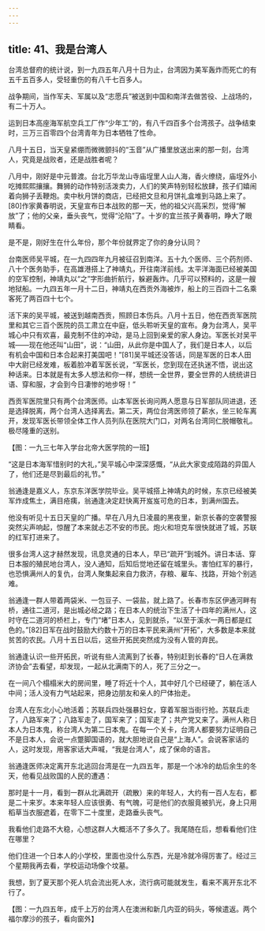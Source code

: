 ```yaml
---
---
---
```

title: 41、我是台湾人
---




台湾总督府的统计说，到一九四五年八月十日为止，台湾因为美军轰炸而死亡的有五千五百多人，受轻重伤的有八千七百多人。

战争期间，当作军夫、军属以及“志愿兵”被送到中国和南洋去做苦役、上战场的，有二十万人。

运到日本高座海军航空兵工厂作“少年工”的，有八千四百多个台湾孩子。战争结束时，三万三百零四个台湾青年为日本牺牲了性命。

八月十五日，当天皇紧绷而微微颤抖的“玉音”从广播里放送出来的那一刻，台湾人，究竟是战败者，还是战胜者呢？

八月中，刚好是中元普渡。台北万华龙山寺庙埕里人山人海，香火缭绕，庙埕外小吃摊熙熙攘攘。舞狮的动作特别活泼卖力，人们的笑声特别轻松放肆，孩子们嬉闹着向狮子丢鞭炮。卖中秋月饼的商店，已经把文旦和月饼礼盒堆到马路上来了。[80]作家黄春明说，天皇宣布日本战败的那一天，他的祖父兴高采烈，觉得“解放”了；他的父亲，垂头丧气，觉得“沦陷”了。十岁的宜兰孩子黄春明，睁大了眼睛看。

是不是，刚好生在什么年份，那个年份就界定了你的身分认同？

台南医师吴平城，在一九四四年九月被征召到南洋。五十九个医师、三个药剂师、八十个医务助手，在高雄港搭上了神靖丸，开往南洋前线。太平洋海面已经被美国的空军控制，神靖丸以“之”字形曲折航行，躲避轰炸。几乎可以预料的，这是一艘地狱船。一九四五年一月十二日，神靖丸在西贡外海被炸，船上的三百四十二名乘客死了两百四十七个。

活下来的吴平城，被送到越南西贡，照顾日本伤兵。八月十五日，他在西贡军医院里和其它三百个医院的员工肃立在中庭，低头聆听天皇的宣布。身为台湾人，吴平城心中只有欢喜，最克制不住的冲动，是马上回到亲爱的家人身边。军医长对吴平城——现在他还叫“山田”，说：“山田，从此你是中国人了，我们是日本人，以后有机会中国和日本合起来打美国吧！”[81]吴平城还没答话，同是军医的日本人田中大尉已经发难，板着脸冲着军医长说，“军医长，您到现在还执迷不悟，说出这种话来。日本就是有太多人想法和你一样，想统一全世界，要全世界的人统统讲日语、穿和服，才会到今日凄惨的地步呀！”

西贡军医院里只有两个台湾医师。山本军医长询问两人愿意与日军部队同进退，还是选择脱离，两个台湾人选择离去。第二天，两位台湾医师领了薪水，坐三轮车离开，发现军医长带领全体工作人员列队在医院大门口，对两名台湾同仁脱帽敬礼。极尽隆重的送别。



【图：一九三七年入学台北帝大医学院的一班】

“这是日本海军惜别时的大礼，”吴平城心中深深感慨，“从此大家变成陌路的异国人了，他们还是尽到最后的礼节。”

翁通逢是嘉义人，东京东洋医学院毕业。吴平城搭上神靖丸的时候，东京已经被美军炸成焦土，满目疮痍，翁通逢决定赶快离开岌岌可危的日本，到满州国去。

他没有听见十五日天皇的广播。早在八月九日凌晨的黑夜里，新京长春的空袭警报突然尖声响起，惊醒了本来就忐忑不安的市民。炮火和坦克车很快就进了城，苏联的红军打进来了。

很多台湾人这才赫然发现，讯息灵通的日本人，早已“疏开”到城外。讲日本话、穿日本服的殖民地台湾人，没人通知，后知后觉地还留在城里头。害怕红军的暴行，也恐惧满州人的复仇，台湾人聚集起来自力救济，存粮、雇车、找路，开始个别逃难。

翁通逢一群人带着两袋米、一包豆子、一袋盐，就上路了。长春市东区伊通河畔有桥，通往二道河，是出城必经之路；在日本人的统治下生活了十四年的满州人，这时守在二道河的桥栏上，专门“堵”日本人，见到就杀，“以至于溪水一两日都是红色的。”[82]日军在战时鼓励大约数十万的日本平民来满州“开拓”，大多数是本来就贫苦的农民。八月十五日以后，这些开拓民突然成为没有人管的弃民。

翁通逢认识一些开拓民，听说有些人流离到了长春，特别赶到长春的“日人在满救济协会”去看望，却发现，一起从北满南下的人，死了三分之一。

在一间八个榻榻米大的房间里，睡了将近十个人，其中好几个已经硬了，躺在活人中间；活人没有力气站起来，把身边朋友和亲人的尸体抬走。

台湾人在东北小心地活着；苏联兵四处强暴妇女，穿着军服当街行抢。苏联兵走了，八路军来了；八路军走了，国军来了；国军走了；共产党又来了。满州人称日本人为日本鬼，称台湾人为第二日本鬼。在每一个关卡，台湾人都要努力证明自己不是日本人，会说一点蹩脚国语的，就大胆地说自己是“上海人”。会说客家话的人，这时发现，用客家话大声喊，“我是台湾人”，成了保命的语言。

翁通逢医师决定离开东北逃回台湾是在一九四五年，那是一个冰冷的劫后余生的冬天，他看见战败国的人民的遭遇：

那时是十一月，看到一群从北满疏开（疏散）来的年轻人，大约有一百人左右，都是二十来岁。本来年轻人应该很勇、有气魄，可是他们的衣服竟被扒光，身上只用稻草当衣服遮着，在零下二十度里，走路垂头丧气。

我看他们走路不大稳，心想这群人大概活不了多久了。我尾随在后，想看看他们住在哪里？

他们住进一个日本人的小学校，里面也没什么东西，光是冷就冷得厉害了。经过三个星期我再去看，学校运动场像个坟墓。

我想，到了夏天那个死人坑会流出死人水，流行病可能就发生，看来不离开东北不行了。



【图：一九四五年，成千上万的台湾人在澳洲和新几内亚的码头，等候遣返。两个福尔摩沙的孩子，看向窗外】